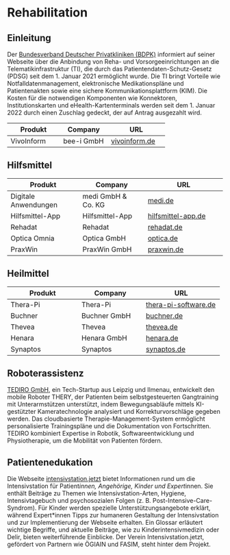 # Rehabilitation

## Einleitung

Der [Bundesverband Deutscher Privatkliniken (BDPK)](https://www.bdpk.de/themen/rehabilitation-pflege/telematikinfrastruktur-fuer-reha-und-vorsorgeeinrichtungen) informiert auf seiner Webseite über die Anbindung von Reha- und Vorsorgeeinrichtungen an die Telematikinfrastruktur (TI), die durch das Patientendaten-Schutz-Gesetz (PDSG) seit dem 1. Januar 2021 ermöglicht wurde. Die TI bringt Vorteile wie Notfalldatenmanagement, elektronische Medikationspläne und Patientenakten sowie eine sichere Kommunikationsplattform (KIM). Die Kosten für die notwendigen Komponenten wie Konnektoren, Institutionskarten und eHealth-Kartenterminals werden seit dem 1. Januar 2022 durch einen Zuschlag gedeckt, der auf Antrag ausgezahlt wird.

| Produkt                            | Company                         | URL                                    |
|------------------------------------|---------------------------------|----------------------------------------|
| VivoInform                         | bee-i GmbH                      | [vivoinform.de](https://vivoinform.de/) |

## Hilfsmittel

| Produkt                            | Company                         | URL                                    |
|------------------------------------|---------------------------------|----------------------------------------|
| Digitale Anwendungen               | medi GmbH & Co. KG              | [medi.de](https://www.medi.de/digitale-anwendungen/) |
| Hilfsmittel-App                    | Hilfsmittel-App                 | [hilfsmittel-app.de](https://hilfsmittel-app.de/) |
| Rehadat                            | Rehadat                         | [rehadat.de](https://www.rehadat.de/) |
| Optica Omnia                       | Optica GmbH                     | [optica.de](https://www.optica.de/software/optica-omnia) |
| PraxWin                            | PraxWin GmbH                    | [praxwin.de](https://praxwin.de/) |

## Heilmittel

| Produkt                            | Company                         | URL                                    |
|------------------------------------|---------------------------------|----------------------------------------|
| Thera-Pi                           | Thera-Pi                        | [thera-pi-software.de](https://www.thera-pi-software.de/) |
| Buchner                            | Buchner GmbH                    | [buchner.de](https://www.buchner.de/) |
| Thevea                             | Thevea                          | [thevea.de](https://thevea.de/) |
| Henara                             | Henara GmbH                     | [henara.de](https://henara.de/) |
| Synaptos                           | Synaptos                        | [synaptos.de](https://synaptos.de/) |

## Roboterassistenz

[TEDIRO GmbH](https://tediro.com/), ein Tech-Startup aus Leipzig und Ilmenau, entwickelt den mobile Roboter THERY, der Patienten beim selbstgesteuerten Gangtraining mit Unterarmstützen unterstützt, indem Bewegungsabläufe mittels KI-gestützter Kameratechnologie analysiert und Korrekturvorschläge gegeben werden. Das cloudbasierte Therapie-Management-System ermöglicht personalisierte Trainingspläne und die Dokumentation von Fortschritten. TEDIRO kombiniert Expertise in Robotik, Softwareentwicklung und Physiotherapie, um die Mobilität von Patienten fördern.

## Patientenedukation

Die Webseite [intensivstation.jetzt](https://www.intensivstation.jetzt/) bietet Informationen rund um die Intensivstation für Patient*innen, Angehörige, Kinder und Expert*innen. Sie enthält Beiträge zu Themen wie Intensivstation-Arten, Hygiene, Intensivtagebuch und psychosozialen Folgen (z. B. Post-Intensive-Care-Syndrom). Für Kinder werden spezielle Unterstützungsangebote erklärt, während Expert*innen Tipps zur humaneren Gestaltung der Intensivstation und zur Implementierung der Webseite erhalten. Ein Glossar erläutert wichtige Begriffe, und aktuelle Beiträge, wie zu Kinderintensivmedizin oder Delir, bieten weiterführende Einblicke. Der Verein Intensivstation.jetzt, gefördert von Partnern wie ÖGIAIN und FASIM, steht hinter dem Projekt.
